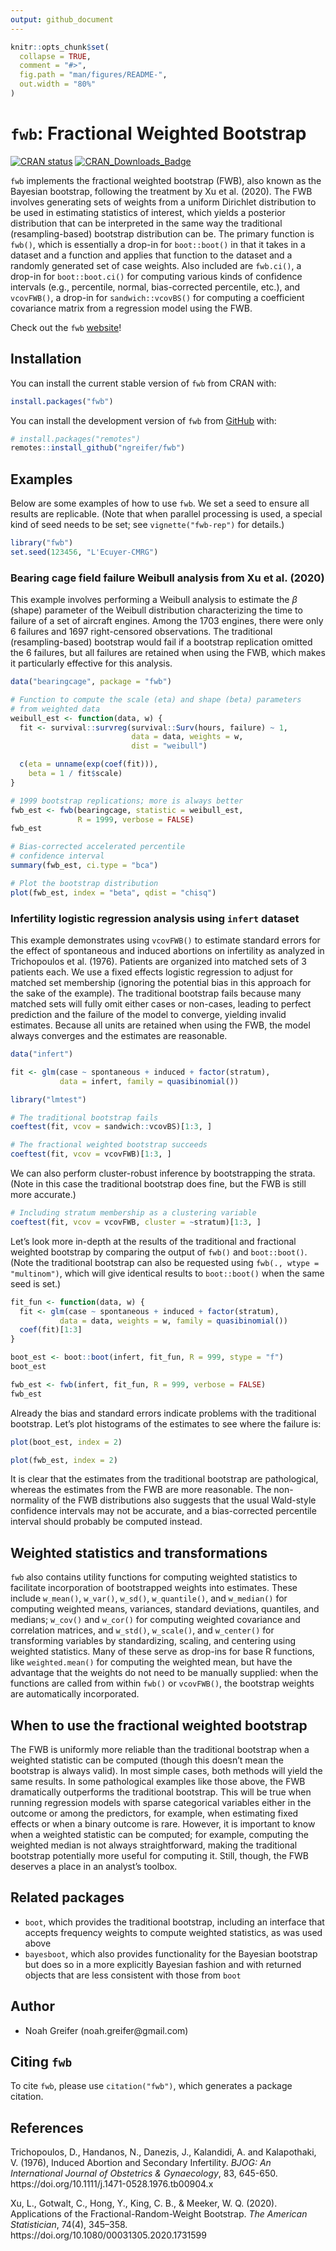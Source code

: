 ```yaml
---
output: github_document
---
```


<!-- README.md is generated from README.Rmd. Please edit that file -->

```r
knitr::opts_chunk$set(
  collapse = TRUE,
  comment = "#>",
  fig.path = "man/figures/README-",
  out.width = "80%"
)

```

# `fwb`: Fractional Weighted Bootstrap

<!-- badges: start -->
[![CRAN status](https://www.r-pkg.org/badges/version/fwb)](https://CRAN.R-project.org/package=fwb)
[![CRAN_Downloads_Badge](https://cranlogs.r-pkg.org/badges/fwb)](https://CRAN.R-project.org/package=fwb)
<!-- badges: end -->

`fwb` implements the fractional weighted bootstrap (FWB), also known as the Bayesian bootstrap, following the treatment by Xu et al. (2020). The FWB involves generating sets of weights from a uniform Dirichlet distribution to be used in estimating statistics of interest, which yields a posterior distribution that can be interpreted in the same way the traditional (resampling-based) bootstrap distribution can be. The primary function is `fwb()`, which is essentially a drop-in for `boot::boot()` in that it takes in a dataset and a function and applies that function to the dataset and a randomly generated set of case weights. Also included are `fwb.ci()`, a drop-in for `boot::boot.ci()` for computing various kinds of confidence intervals (e.g., percentile, normal, bias-corrected percentile, etc.), and `vcovFWB()`, a drop-in for `sandwich::vcovBS()` for computing a coefficient covariance matrix from a regression model using the FWB.

Check out the `fwb` [website](https://ngreifer.github.io/fwb/)!

## Installation

You can install the current stable version of `fwb` from CRAN with:

```r
install.packages("fwb")
```

You can install the development version of `fwb` from [GitHub](https://github.com/) with:

```r
# install.packages("remotes")
remotes::install_github("ngreifer/fwb")
```

## Examples

Below are some examples of how to use `fwb`. We set a seed to ensure all results are replicable. (Note that when parallel processing is used, a special kind of seed needs to be set; see `vignette("fwb-rep")` for details.)

```r
library("fwb")
set.seed(123456, "L'Ecuyer-CMRG")
```

### Bearing cage field failure Weibull analysis from Xu et al. (2020)

This example involves performing a Weibull analysis to estimate the $\beta$ (shape) parameter of the Weibull distribution characterizing the time to failure of a set of aircraft engines. Among the 1703 engines, there were only 6 failures and 1697 right-censored observations. The traditional (resampling-based) bootstrap would fail if a bootstrap replication omitted the 6 failures, but all failures are retained when using the FWB, which makes it particularly effective for this analysis.

```r
data("bearingcage", package = "fwb")

# Function to compute the scale (eta) and shape (beta) parameters
# from weighted data
weibull_est <- function(data, w) {
  fit <- survival::survreg(survival::Surv(hours, failure) ~ 1,
                           data = data, weights = w,
                           dist = "weibull")

  c(eta = unname(exp(coef(fit))),
    beta = 1 / fit$scale)
}

# 1999 bootstrap replications; more is always better
fwb_est <- fwb(bearingcage, statistic = weibull_est,
               R = 1999, verbose = FALSE)
fwb_est

# Bias-corrected accelerated percentile
# confidence interval
summary(fwb_est, ci.type = "bca")

# Plot the bootstrap distribution
plot(fwb_est, index = "beta", qdist = "chisq")
```

### Infertility logistic regression analysis using `infert` dataset

This example demonstrates using `vcovFWB()` to estimate standard errors for the effect of spontaneous and induced abortions on infertility as analyzed in Trichopoulos et al. (1976). Patients are organized into matched sets of 3 patients each. We use a fixed effects logistic regression to adjust for matched set membership (ignoring the potential bias in this approach for the sake of the example). The traditional bootstrap fails because many matched sets will fully omit either cases or non-cases, leading to perfect prediction and the failure of the model to converge, yielding invalid estimates. Because all units are retained when using the FWB, the model always converges and the estimates are reasonable.

```r
data("infert")

fit <- glm(case ~ spontaneous + induced + factor(stratum),
           data = infert, family = quasibinomial())

library("lmtest")

# The traditional bootstrap fails
coeftest(fit, vcov = sandwich::vcovBS)[1:3, ]

# The fractional weighted bootstrap succeeds
coeftest(fit, vcov = vcovFWB)[1:3, ]
```

We can also perform cluster-robust inference by bootstrapping the strata. (Note in this case the traditional bootstrap does fine, but the FWB is still more accurate.)

```r
# Including stratum membership as a clustering variable
coeftest(fit, vcov = vcovFWB, cluster = ~stratum)[1:3, ]
```

Let's look more in-depth at the results of the traditional and fractional weighted bootstrap by comparing the output of `fwb()` and `boot::boot()`. (Note the traditional bootstrap can also be requested using `fwb(., wtype = "multinom")`, which will give identical results to `boot::boot()` when the same seed is set.)

```r
fit_fun <- function(data, w) {
  fit <- glm(case ~ spontaneous + induced + factor(stratum),
           data = data, weights = w, family = quasibinomial())
  coef(fit)[1:3]
}

boot_est <- boot::boot(infert, fit_fun, R = 999, stype = "f")
boot_est

fwb_est <- fwb(infert, fit_fun, R = 999, verbose = FALSE)
fwb_est
```

Already the bias and standard errors indicate problems with the traditional bootstrap. Let's plot histograms of the estimates to see where the failure is:

```r
plot(boot_est, index = 2)
```

```r
plot(fwb_est, index = 2)
```

It is clear that the estimates from the traditional bootstrap are pathological, whereas the estimates from the FWB are more reasonable. The non-normality of the FWB distributions also suggests that the usual Wald-style confidence intervals may not be accurate, and a bias-corrected percentile interval should probably be computed instead.

## Weighted statistics and transformations

`fwb` also contains utility functions for computing weighted statistics to facilitate incorporation of bootstrapped weights into estimates. These include `w_mean()`, `w_var()`, `w_sd()`, `w_quantile()`, and `w_median()` for computing weighted means, variances, standard deviations, quantiles, and medians; `w_cov()` and `w_cor()` for computing weighted covariance and correlation matrices, and `w_std()`, `w_scale()`, and `w_center()` for transforming variables by standardizing, scaling, and centering using weighted statistics. Many of these serve as drop-ins for base R functions, like `weighted.mean()` for computing the weighted mean, but have the advantage that the weights do not need to be manually supplied: when the functions are called from within `fwb()` or `vcovFWB()`, the bootstrap weights are automatically incorporated.

## When to use the fractional weighted bootstrap

The FWB is uniformly more reliable than the traditional bootstrap when a weighted statistic can be computed (though this doesn't mean the bootstrap is always valid). In most simple cases, both methods will yield the same results. In some pathological examples like those above, the FWB dramatically outperforms the traditional bootstrap. This will be true when running regression models with sparse categorical variables either in the outcome or among the predictors, for example, when estimating fixed effects or when a binary outcome is rare. However, it is important to know when a weighted statistic can be computed; for example, computing the weighted median is not always straightforward, making the traditional bootstrap potentially more useful for computing it. Still, though, the FWB deserves a place in an analyst's toolbox.

## Related packages

* `boot`, which provides the traditional bootstrap, including an interface that accepts frequency weights to compute weighted statistics, as was used above
* `bayesboot`, which also provides functionality for the Bayesian bootstrap but does so in a more explicitly Bayesian fashion and with returned objects that are less consistent with those from `boot`

## Author

* Noah Greifer (noah.greifer\@gmail.com)

## Citing `fwb`

To cite `fwb`, please use `citation("fwb")`, which generates a package citation.

## References

Trichopoulos, D., Handanos, N., Danezis, J., Kalandidi, A. and Kalapothaki, V. (1976), Induced Abortion and Secondary Infertility. *BJOG: An International Journal of Obstetrics & Gynaecology*, 83, 645-650. https://doi.org/10.1111/j.1471-0528.1976.tb00904.x

Xu, L., Gotwalt, C., Hong, Y., King, C. B., & Meeker, W. Q. (2020). Applications of the Fractional-Random-Weight Bootstrap. *The American Statistician*, 74(4), 345–358. https://doi.org/10.1080/00031305.2020.1731599

